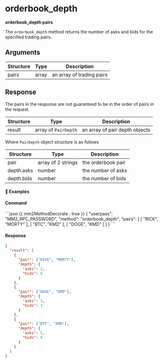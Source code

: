 
# orderbook_depth

**orderbook_depth pairs**

The `orderbook_depth` method returns the number of asks and bids for the specified trading pairs.

## Arguments

| Structure | Type  | Description               |
| --------- | ----- | ------------------------- |
| pairs     | array | an array of trading pairs |

## Response

<Note type='warning'>

The pairs in the response are not guaranteed to be in the order of pairs in the request.

</Note>

| Structure | Type                 | Description                    |
| --------- | -------------------- | ------------------------------ |
| result    | array of `PairDepth` | an array of pair depth objects |

Where `PairDepth` object structure is as follows

| Structure  | Type               | Description        |
| ---------- | ------------------ | ------------------ |
| pair       | array of 2 strings | the orderbook pair |
| depth.asks | number             | the number of asks |
| depth.bids | number             | the number of bids |

#### 📌 Examples

#### Command

<CodeGroup title="" tag="POST" label="orderbook_depth">
```json {{ mm2MethodDecorate : true }}
{
  "userpass": "MM2_RPC_PASSWORD",
  "method": "orderbook_depth",
  "pairs": [
    [
      "RICK",
      "MORTY"
    ],
    [
      "BTC",
      "KMD"
    ],
    [
      "DOGE",
      "KMD"
    ]
  ]
}
```
</CodeGroup>


<CollapsibleSection expandedText='Hide Response' collapsedText='Show Response'>

#### Response

```json
{
  "result": [
    {
      "pair": ["RICK", "MORTY"],
      "depth": {
        "asks": 2,
        "bids": 6
      }
    },
    {
      "pair": ["DOGE", "KMD"],
      "depth": {
        "asks": 3,
        "bids": 3
      }
    },
    {
      "pair": ["BTC", "KMD"],
      "depth": {
        "asks": 5,
        "bids": 9
      }
    }
  ]
}
```

</CollapsibleSection>
